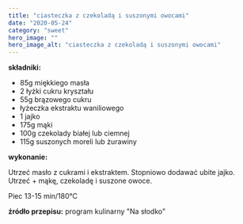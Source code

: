 ```yaml
---
title: "ciasteczka z czekoladą i suszonymi owocami"
date: "2020-05-24"
category: "sweet"
hero_image: ""
hero_image_alt: "ciasteczka z czekoladą i suszonymi owocami"
---
```


<!--more ... -->

<strong>składniki:</strong>
<ul>
  <li>85g miękkiego masła</li>
  <li>2 łyżki cukru kryształu</li>
  <li>55g brązowego cukru</li>
  <li>łyżeczka ekstraktu waniliowego</li>
  <li>1 jajko</li>
  <li>175g mąki</li>
  <li>100g czekolady białej lub ciemnej</li>
  <li>115g suszonych moreli lub żurawiny</li>
</ul>
<strong>wykonanie:</strong>

Utrzeć masło z cukrami i ekstraktem. Stopniowo dodawać ubite jajko. Utrzeć + mąkę, czekoladę i suszone owoce.

Piec 13-15 min/180°C

<strong>źródło przepisu:</strong> program kulinarny "Na słodko"
